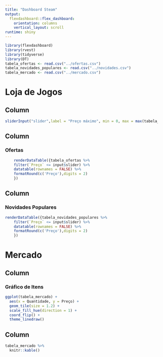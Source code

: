 ```yaml
---
title: "Dashboard Steam"
output: 
  flexdashboard::flex_dashboard:
    orientation: columns
    vertical_layout: scroll
runtime: shiny
---
```


```r
library(flexdashboard)
library(rvest)
library(tidyverse)
library(DT)
tabela_ofertas <- read.csv("../ofertas.csv")
tabela_novidades_populares <- read.csv("../novidades.csv")
tabela_mercado <- read.csv("../mercado.csv")
```

# Loja de Jogos

Column {.sidebar}
------------------------------------------------------------------------

```r
sliderInput("slider",label = "Preço máximo", min = 0, max = max(tabela_novidades_populares$Preço), value = 20, step = 10)
```

Column {data-width=500}
-----------------------------------------------------------------------

### Ofertas

```r
    renderDataTable({tabela_ofertas %>% 
    filter(`Preço` <= input$slider) %>% 
    datatable(rownames = FALSE) %>% 
    formatRound(c('Preço'),digits = 2)
    })

```

Column {data-width=500}
-----------------------------------------------------------------------

### Novidades Populares

```r
renderDataTable({tabela_novidades_populares %>% 
    filter(`Preço` <= input$slider) %>% 
    datatable(rownames = FALSE) %>% 
    formatRound(c('Preço'),digits = 2)
    })
```

#  Mercado

Column {data-width=500}
---------------------------------------------------------------
### Gráfico de Itens
```r
ggplot(tabela_mercado) +
  aes(x = Quantidade, y = Preço) +
  geom_tile(size = 1.2) +
  scale_fill_hue(direction = 1) +
  coord_flip() +
  theme_linedraw() 
```

Column {data-width=500}
---------------------------------------------------------------
```r
tabela_mercado %>%
  knitr::kable()
```
